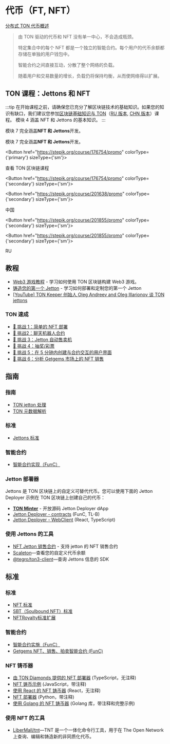 
# 代币（FT, NFT）

[分布式 TON 代币概述](https://telegra.ph/Scalable-DeFi-in-TON-03-30)

> 由 TON 驱动的代币和 NFT 没有单一中心，不会造成瓶颈。
>
> 特定集合中的每个 NFT 都是一个独立的智能合约。每个用户的代币余额都存储在单独的用户钱包中。
>
> 智能合约之间直接互动，分散了整个网络的负载。
>
> 随着用户和交易数量的增长，负载仍将保持均衡，从而使网络得以扩展。

## TON 课程：Jettons 和 NFT

:::tip
在开始课程之前，请确保您已充分了解区块链技术的基础知识。如果您的知识有缺口，我们建议您参加[区块链基础知识与 TON](https://stepik.org/course/201294/promo)（[RU 版本](https://stepik.org/course/202221/), [CHN 版本](https://stepik.org/course/200976/)）课程。
模块 4 涵盖 NFT 和 Jettons 的基本知识。
:::

模块 7 完全涵盖**NFT 和 Jettons**开发。

模块 7 完全涵盖**NFT 和 Jettons**开发。

<Button href="https://stepik.org/course/176754/promo"
        colorType={'primary'} sizeType={'sm'}>

查看 TON 区块链课程

<Button href="https://stepik.org/course/176754/promo"
        colorType={'secondary'} sizeType={'sm'}>

<Button href="https://stepik.org/course/201638/promo"
        colorType={'secondary'} sizeType={'sm'}>

中国

<Button href="https://stepik.org/course/201855/promo"
        colorType={'secondary'} sizeType={'sm'}>

<Button href="https://stepik.org/course/201855/promo"
        colorType={'secondary'} sizeType={'sm'}>

RU

</Button>

## 教程

- [Web3 游戏教程](/v3/guidelines/dapps/tutorials/web3-game-example) - 学习如何使用 TON 区块链构建 Web3 游戏。
- [铸造您的第一个 Jetton](/v3/guidelines/dapps/tutorials/mint-your-first-token/) - 学习如何部署和定制您的第一个 Jetton
- [[YouTube] TON Keeper 创始人 Oleg Andreev and Oleg Illarionov 谈 TON jettons](https://www.youtube.com/watch?v=oEO29KmOpv4)

### TON 速成

- [🚩 挑战 1：简单的 NFT 部署](https://github.com/romanovichim/TONQuest1)
- [🚩 挑战2：聊天机器人合约](https://github.com/romanovichim/TONQuest2)
- [🚩 挑战 3：Jetton 自动售卖机](https://github.com/romanovichim/TONQuest3)
- [🚩 挑战 4：抽奖/彩票](https://github.com/romanovichim/TONQuest4)
- [🚩 挑战 5：在 5 分钟内创建与合约交互的用户界面](https://github.com/romanovichim/TONQuest5)
- [🚩 挑战 6：分析 Getgems 市场上的 NFT 销售](https://github.com/romanovichim/TONQuest6)

## 指南

### 指南

- [TON jetton 处理](/v3/guidelines/dapps/asset-processing/jettons)
- [TON 元数据解析](/v3/guidelines/dapps/asset-processing/nft-processing/metadata-parsing)

### 标准

- [Jettons 标准](https://github.com/ton-blockchain/TEPs/blob/master/text/0074-jettons-standard.md)

### 智能合约

- [智能合约实现（FunC）](https://github.com/ton-blockchain/token-contract/)

### Jetton 部署器

Jettons 是 TON 区块链上的自定义可替代代币。您可以使用下面的 Jetton Deployer 示例在 TON 区块链上创建自己的代币：

- **[TON Minter](https://minter.ton.org/)** - 开放源码 Jetton Deployer dApp
- [Jetton Deployer - contracts](https://github.com/ton-defi-org/jetton-deployer-contracts) (FunC, TL-B)
- [Jetton Deployer - WebClient](https://github.com/ton-defi-org/jetton-deployer-webclient) (React, TypeScript)

### 使用 Jettons 的工具

- [NFT Jetton 销售合约](https://github.com/dvlkv/nft-jetton-sale-smc) - 支持 jetton 的 NFT 销售合约
- [Scaleton](http://scaleton.io)—查看您的自定义代币余额
- [@tegro/ton3-client](https://github.com/TegroTON/ton3-client#jettons-example)—查询 Jettons 信息的 SDK

## 标准

### 标准

- [NFT 标准](https://github.com/ton-blockchain/TEPs/blob/master/text/0062-nft-standard.md)
- [SBT（Soulbound NFT）标准](https://github.com/ton-blockchain/TEPs/blob/master/text/0085-sbt-standard.md)
- [NFTRoyalty标准扩展](https://github.com/ton-blockchain/TEPs/blob/master/text/0066-nft-royalty-standard.md)

### 智能合约

- [智能合约实施（FunC）](https://github.com/ton-blockchain/token-contract/)
- [Getgems NFT、销售、拍卖智能合约 (FunC)](https://github.com/getgems-io/nft-contracts)

### NFT 铸币器

- [由 TON Diamonds 提供的 NFT 部署器](https://github.com/tondiamonds/ton-nft-deployer) (TypeScript，无注释)
- [NFT 铸币示例](https://github.com/ton-foundation/token-contract/tree/main/nft/web-example) (JavaScript，带注释)
- [使用 React 的 NFT 铸币器](https://github.com/tonbuilders/tonbuilders-minter) (React，无注释)
- [NFT 部署器](https://github.com/anomaly-guard/nft-deployer) (Python，带注释)
- [使用 Golang 的 NFT 铸币器](https://github.com/xssnick/tonutils-go#nft) (Golang 库，带注释和完整示例)

### 使用 NFT 的工具

- [LiberMall/tnt](https://github.com/LiberMall/tnt)—TNT 是一个一体化命令行工具，用于在 The Open Network 上查询、编辑和铸造新的非同质化代币。

